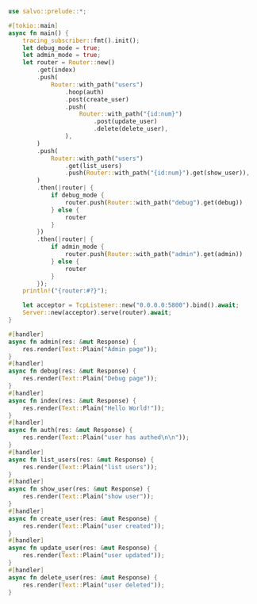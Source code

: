```rust  title="routing/src/main.rs"
use salvo::prelude::*;

#[tokio::main]
async fn main() {
    tracing_subscriber::fmt().init();
    let debug_mode = true;
    let admin_mode = true;
    let router = Router::new()
        .get(index)
        .push(
            Router::with_path("users")
                .hoop(auth)
                .post(create_user)
                .push(
                    Router::with_path("{id:num}")
                        .post(update_user)
                        .delete(delete_user),
                ),
        )
        .push(
            Router::with_path("users")
                .get(list_users)
                .push(Router::with_path("{id:num}").get(show_user)),
        )
        .then(|router| {
            if debug_mode {
                router.push(Router::with_path("debug").get(debug))
            } else {
                router
            }
        })
        .then(|router| {
            if admin_mode {
                router.push(Router::with_path("admin").get(admin))
            } else {
                router
            }
        });
    println!("{router:#?}");

    let acceptor = TcpListener::new("0.0.0.0:5800").bind().await;
    Server::new(acceptor).serve(router).await;
}

#[handler]
async fn admin(res: &mut Response) {
    res.render(Text::Plain("Admin page"));
}
#[handler]
async fn debug(res: &mut Response) {
    res.render(Text::Plain("Debug page"));
}
#[handler]
async fn index(res: &mut Response) {
    res.render(Text::Plain("Hello World!"));
}
#[handler]
async fn auth(res: &mut Response) {
    res.render(Text::Plain("user has authed\n\n"));
}
#[handler]
async fn list_users(res: &mut Response) {
    res.render(Text::Plain("list users"));
}
#[handler]
async fn show_user(res: &mut Response) {
    res.render(Text::Plain("show user"));
}
#[handler]
async fn create_user(res: &mut Response) {
    res.render(Text::Plain("user created"));
}
#[handler]
async fn update_user(res: &mut Response) {
    res.render(Text::Plain("user updated"));
}
#[handler]
async fn delete_user(res: &mut Response) {
    res.render(Text::Plain("user deleted"));
}

```